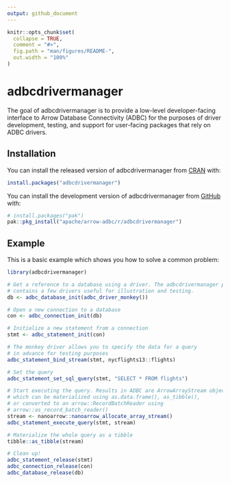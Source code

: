 ```yaml
---
output: github_document
---
```


<!---
  Licensed to the Apache Software Foundation (ASF) under one
  or more contributor license agreements.  See the NOTICE file
  distributed with this work for additional information
  regarding copyright ownership.  The ASF licenses this file
  to you under the Apache License, Version 2.0 (the
  "License"); you may not use this file except in compliance
  with the License.  You may obtain a copy of the License at
    http://www.apache.org/licenses/LICENSE-2.0
  Unless required by applicable law or agreed to in writing,
  software distributed under the License is distributed on an
  "AS IS" BASIS, WITHOUT WARRANTIES OR CONDITIONS OF ANY
  KIND, either express or implied.  See the License for the
  specific language governing permissions and limitations
  under the License.
-->

<!-- README.md is generated from README.Rmd. Please edit that file -->

```r
knitr::opts_chunk$set(
  collapse = TRUE,
  comment = "#>",
  fig.path = "man/figures/README-",
  out.width = "100%"
)
```

# adbcdrivermanager

<!-- badges: start -->
<!-- badges: end -->

The goal of adbcdrivermanager is to provide a low-level developer-facing interface
to Arrow Database Connectivity (ADBC) for the purposes of driver development, testing,
and support for user-facing packages that rely on ADBC drivers.

## Installation

You can install the released version of adbcdrivermanager from [CRAN](https://cran.r-project.org/) with:

```r
install.packages("adbcdrivermanager")
```

You can install the development version of adbcdrivermanager from [GitHub](https://github.com/) with:

``` r
# install.packages("pak")
pak::pkg_install("apache/arrow-adbc/r/adbcdrivermanager")
```

## Example

This is a basic example which shows you how to solve a common problem:

```r
library(adbcdrivermanager)

# Get a reference to a database using a driver. The adbcdrivermanager package
# contains a few drivers useful for illustration and testing.
db <- adbc_database_init(adbc_driver_monkey())

# Open a new connection to a database
con <- adbc_connection_init(db)

# Initialize a new statement from a connection
stmt <- adbc_statement_init(con)

# The monkey driver allows you to specify the data for a query
# in advance for testing purposes
adbc_statement_bind_stream(stmt, nycflights13::flights)

# Set the query
adbc_statement_set_sql_query(stmt, "SELECT * FROM flights")

# Start executing the query. Results in ADBC are ArrowArrayStream objects,
# which can be materialized using as.data.frame(), as_tibble(),
# or converted to an arrow::RecordBatchReader using
# arrow::as_record_batch_reader()
stream <- nanoarrow::nanoarrow_allocate_array_stream()
adbc_statement_execute_query(stmt, stream)

# Materialize the whole query as a tibble
tibble::as_tibble(stream)

# Clean up!
adbc_statement_release(stmt)
adbc_connection_release(con)
adbc_database_release(db)
```
